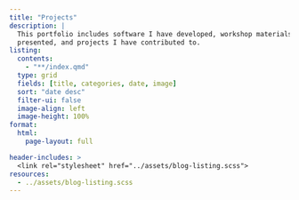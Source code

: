 ```yaml
---
title: "Projects"
description: |
  This portfolio includes software I have developed, workshop materials I have
  presented, and projects I have contributed to.
listing:
  contents:
    - "**/index.qmd"
  type: grid
  fields: [title, categories, date, image]
  sort: "date desc"
  filter-ui: false
  image-align: left
  image-height: 100%
format:
  html:
    page-layout: full

header-includes: >
  <link rel="stylesheet" href="../assets/blog-listing.scss">
resources:
  - ../assets/blog-listing.scss 
---
```

